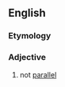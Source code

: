 ==English==

===Etymology===
{{prefix|en|non|parallel}}

===Adjective===
{{en-adj|-}}

# not [[parallel]]